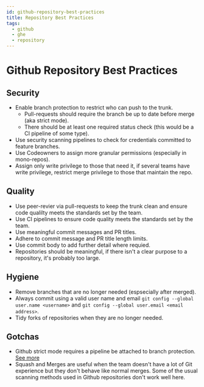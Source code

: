 ---
id: github-repository-best-practices
title: Repository Best Practices
tags:
  - github
  - ghe
  - repository
---


# Github Repository Best Practices

## Security

* Enable branch protection to restrict who can push to the trunk.
  * Pull-requests should require the branch be up to date before merge (aka strict mode).
  * There should be at least one required status check (this would be a CI pipeline of some type).
* Use security scanning pipelines to check for credentials committed to feature branches.
* Use Codeowners to assign more granular permissions (especially in mono-repos).
* Assign only write privilege to those that need it, if several teams have write privilege, restrict merge privilege to those that maintain the repo.

## Quality

* Use peer-revier via pull-requests to keep the trunk clean and ensure code qualilty meets the standards set by the team.
* Use CI pipelines to ensure code quality meets the standards set by the team.
* Use meaningful commit messages and PR titles.
* Adhere to commit message and PR title length limits.
* Use commit body to add further detail where requied.
* Repositories should be meaningful, if there isn't a clear purpose to a repository, it's probably too large.

## Hygiene

* Remove branches that are no longer needed (espsecially after merged).
* Always commit using a valid user name and email `git config --global user.name <username>` and `git config --global user.email <email address>`.
* Tidy forks of repositories when they are no longer needed.

## Gotchas

* Github strict mode requires a pipeline be attached to branch protection. [See more](issue-strict-mode.mdx)
* Squash and Merges are useful when the team doesn't have a lot of Git experience but they don't behave like normal merges. Some of the usual scanning methods used in Github repositories don't work well here.
